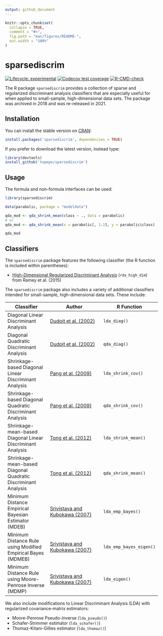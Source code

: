 ```yaml
---
output: github_document
---
```


<!-- README.md is generated from README.Rmd. Please edit that file -->

```r
knitr::opts_chunk$set(
  collapse = TRUE,
  comment = "#>",
  fig.path = "man/figures/README-",
  out.width = "100%"
)
```

# sparsediscrim

<!-- badges: start -->
[![Lifecycle: experimental](https://img.shields.io/badge/lifecycle-experimental-orange.svg)](https://www.tidyverse.org/lifecycle/#experimental)
[![Codecov test coverage](https://codecov.io/gh/topepo/sparsediscrim/branch/main/graph/badge.svg)](https://codecov.io/gh/topepo/sparsediscrim?branch=main)
[![R-CMD-check](https://github.com/topepo/sparsediscrim/workflows/R-CMD-check/badge.svg)](https://github.com/topepo/sparsediscrim/actions)
<!-- badges: end -->


The R package `sparsediscrim` provides a collection of sparse and regularized discriminant analysis classifiers that are especially useful for when applied to small-sample, high-dimensional data sets. The package was archived in 2018 and was re-released in 2021. 

## Installation

You can install the stable version on [CRAN](https://cran.r-project.org/package=sparsediscrim):

```r
install.packages('sparsediscrim', dependencies = TRUE)
```

If you prefer to download the latest version, instead type:

```r
library(devtools)
install_github('topepo/sparsediscrim')
```

## Usage

The formula and non-formula interfaces can be used: 

```r
library(sparsediscrim)

data(parabolic, package = "modeldata")

qda_mod <- qda_shrink_mean(class ~ ., data = parabolic)
# or
qda_mod <- qda_shrink_mean(x = parabolic[, 1:2], y = parabolic$class)

qda_mod
```


## Classifiers

The `sparsediscrim` package features the following classifier (the R function is included within parentheses):

* [High-Dimensional Regularized Discriminant Analysis](https://arxiv.org/abs/1602.01182) (`rda_high_dim`) from Ramey et al. (2015)

The `sparsediscrim` package also includes a variety of additional classifiers intended for small-sample, high-dimensional data sets. These include:

| Classifier                                                    | Author                                                                                             | R Function |
|---------------------------------------------------------------|----------------------------------------------------------------------------------------------------|------------|
| Diagonal Linear Discriminant Analysis                         | [Dudoit et al. (2002)](http://www.tandfonline.com/doi/abs/10.1198/016214502753479248)              | `lda_diag()`     |
| Diagonal Quadratic Discriminant Analysis                      | [Dudoit et al. (2002)](http://www.tandfonline.com/doi/abs/10.1198/016214502753479248)              | `qda_diag()`     |
| Shrinkage-based Diagonal Linear Discriminant Analysis         | [Pang et al. (2009)](http://onlinelibrary.wiley.com/doi/10.1111/j.1541-0420.2009.01200.x/abstract) | `lda_shrink_cov()`    |
| Shrinkage-based Diagonal Quadratic Discriminant Analysis      | [Pang et al. (2009)](http://onlinelibrary.wiley.com/doi/10.1111/j.1541-0420.2009.01200.x/abstract) | `qda_shrink_cov()`    |
| Shrinkage-mean-based Diagonal Linear Discriminant Analysis    | [Tong et al. (2012)](http://bioinformatics.oxfordjournals.org/content/28/4/531.long)               | `lda_shrink_mean()`   |
| Shrinkage-mean-based Diagonal Quadratic Discriminant Analysis | [Tong et al. (2012)](http://bioinformatics.oxfordjournals.org/content/28/4/531.long)               | `qda_shrink_mean()`   |
| Minimum Distance Empirical Bayesian Estimator (MDEB)          | [Srivistava and Kubokawa (2007)](http://www.utstat.utoronto.ca/~srivasta/exp1.pdf)                 | `lda_emp_bayes()`     |
| Minimum Distance Rule using Modified Empirical Bayes (MDMEB)  | [Srivistava and Kubokawa (2007)](http://www.utstat.utoronto.ca/~srivasta/exp1.pdf)                 | `lda_emp_bayes_eigen()`    |
| Minimum Distance Rule using Moore-Penrose Inverse (MDMP)      | [Srivistava and Kubokawa (2007)](http://www.utstat.utoronto.ca/~srivasta/exp1.pdf)                 | `lda_eigen()`     |

We also include modifications to Linear Discriminant Analysis (LDA) with
regularized covariance-matrix estimators:

* Moore-Penrose Pseudo-Inverse (`lda_pseudo()`)
* Schafer-Strimmer estimator (`lda_schafer()`)
* Thomaz-Kitani-Gillies estimator (`lda_thomaz()`)
